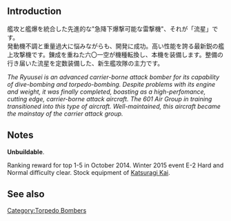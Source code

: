 {{Template:Equipmentinfo
|name = Ryuusei (601 Air Group) 
|id = 113 
|japanesename = 流星(六〇一空) 
|icon = {{BluePlane}}
|type = Carrier-based Torpedo Bomber
|effect = {{Torpedo}}+13 {{ASW}}+5 {{Hit}}+1 {{LOS}}+3 
|radius = 6
|scrap = {{Fuel}}2 {{Ammo}}5 {{Bauxite}}10 
|image = <gallery type="slideshow" widths="360px" position="center" hideaddbutton="true">
Equipment113-1.png
Equipment113-2.png
Equipment113-3.png
Equipment113-4.png
</gallery>
|CVL = lime
|CV = lime
|CVB = lime
}}

==Introduction==
艦攻と艦爆を統合した先進的な"急降下爆撃可能な雷撃機"、それが「流星」です。<br>発動機不調と重量過大に悩みながらも、開発に成功。高い性能を誇る最新鋭の艦上攻撃機です。錬成を重ねた六〇一空が機種転換し、本機を装備します。整備の行き届いた流星を定数装備した、新生艦攻隊の主力です。 

''The Ryuusei is an advanced carrier-borne attack bomber for its capability of dive-bombing and torpedo-bombing. Despite problems with its engine and weight, it was finally completed, boasting as a high-perfomance, cutting edge, carrier-borne attack aircraft. The 601 Air Group in training transitioned into this type of aircraft. Well-maintained, this aircraft became the mainstay of the carrier attack group.'' 

==Notes==
'''Unbuildable'''.

Ranking reward for top 1-5 in October 2014. Winter 2015 event E-2 Hard and Normal difficulty clear. Stock equipment of [[Katsuragi|Katsuragi Kai]].

==See also==
{{Equipmentlist}}
[[Category:Torpedo Bombers]]